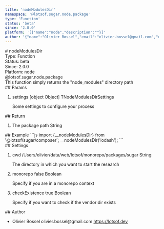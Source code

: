 ```yaml
---
title: 'nodeModulesDir'
namespace: '@lotsof.sugar.node.package'
type: 'Function'
status: 'beta'
since: '2.0.0'
platform: '[{"name":"node","description":""}]'
author: '{"name":"Olivier Bossel","email":"olivier.bossel@gmail.com","url":"https://lotsof.dev"}'
---
```


<div class="docmap-mdx">
  # nodeModulesDir
  <div class="_metas">
    <div class="_type">
      <span class="_type-label">Type:</span>
      <span class="_type-value">Function</span>
    </div>
    <div class="_status">
      <span class="_status-label">Status:</span>
      <span class="_status-value -beta">beta</span>
    </div>
    <div class="_since">
      <span class="_since-label">Since:</span>
      <span class="_since-value">2.0.0</span>
    </div>
    <div class="_platform">
      <span class="_platform-label">Platform:</span>
      <span class="_platform-value -node">node</span>
    </div>
  </div>
  <div class="_namespace">@lotsof.sugar.node.package</div>
  <div class="_description">
    This function simply returns the &quot;node_modules&quot; directory path
  </div>
  <div class="_params">
    ## Params
    <ol class="_list">
      <li class="_item">
        <span class="_name">settings</span>
        <span class="_default">&lsqb;object Object&rsqb;</span> <span class="_type">
          TNodeModulesDirSettings
        </span>
        <p class="_description">Some settings to configure your process</p>
      </li>
    </ol>
  </div>
  <div class="_return">
    ## Return
    <ol class="_list">
      <li class="_item">
        <span class="_description">The package path</span>
        <span class="_default"></span>
        <span class="_type">String</span>
      </li>
    </ol>
  </div>
  <div class="_examples">
    ## Example ```js import {__nodeModulesDir} from '@lotsof/sugar/composer`;
    __nodeModulesDir('lodash'); ```
  </div>
  <div class="_settings">
    ## Settings
    <ol class="_list">
      <li class="_item">
        <span class="_name">cwd</span>
        <span class="_default">
          &sol;Users&sol;olivier&sol;data&sol;web&sol;lotsof&sol;monorepo&sol;packages&sol;sugar
        </span> <span class="_type">String</span>
        <p class="_description">
          The directory in which you want to start the research
        </p>
      </li>
      <li class="_item">
        <span class="_name">monorepo</span>
        <span class="_default">false</span> <span class="_type">Boolean</span>
        <p class="_description">Specify if you are in a monorepo context</p>
      </li>
      <li class="_item">
        <span class="_name">checkExistence</span>
        <span class="_default">true</span> <span class="_type">Boolean</span>
        <p class="_description">
          Specify if you want to check if the vendor dir exists
        </p>
      </li>
    </ol>
  </div>
  <div class="_author">
    ## Author
    <ul class="_list">
      <li class="_item">
        <span class="_name">Olivier Bossel</span>
        <span class="_email">olivier.bossel@gmail.com</span>
        <a href="https://lotsof.dev" target="_blank" class="_url">
          https://lotsof.dev
        </a>
      </li>
    </ul>
  </div>
</div>

